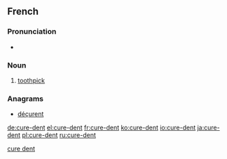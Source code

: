 ==French==
{{wikipedia|lang=fr}}
===Pronunciation===
* {{IPA|/kyʁ.dɑ̃/|lang=fr}}

===Noun===
{{fr-noun|m|head=[[cure]]-[[dent]]|plural=cure-dents|sort=cure dent}}

# [[toothpick]] 

===Anagrams===
* [[déçurent#French|déçurent]]

[[Category:fr:Dental hygiene|cure dent]]

[[de:cure-dent]]
[[el:cure-dent]]
[[fr:cure-dent]]
[[ko:cure-dent]]
[[io:cure-dent]]
[[ja:cure-dent]]
[[pl:cure-dent]]
[[ru:cure-dent]]